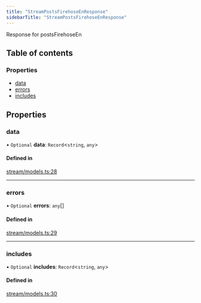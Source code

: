 ```yaml
---
title: "StreamPostsFirehoseEnResponse"
sidebarTitle: "StreamPostsFirehoseEnResponse"
---
```


Response for postsFirehoseEn

## Table of contents

### Properties

- [data](/xdks/typescript/reference/interfaces/StreamPostsFirehoseEnResponse#data)
- [errors](/xdks/typescript/reference/interfaces/StreamPostsFirehoseEnResponse#errors)
- [includes](/xdks/typescript/reference/interfaces/StreamPostsFirehoseEnResponse#includes)

## Properties

### data

• `Optional` **data**: `Record`\<`string`, `any`\>

#### Defined in

[stream/models.ts:28](https://github.com/xdevplatform/xdk/blob/298ca9350d035e40e7c8ee0753c50052819a41e2/xdk/typescript/src/stream/models.ts#L28)

___

### errors

• `Optional` **errors**: `any`[]

#### Defined in

[stream/models.ts:29](https://github.com/xdevplatform/xdk/blob/298ca9350d035e40e7c8ee0753c50052819a41e2/xdk/typescript/src/stream/models.ts#L29)

___

### includes

• `Optional` **includes**: `Record`\<`string`, `any`\>

#### Defined in

[stream/models.ts:30](https://github.com/xdevplatform/xdk/blob/298ca9350d035e40e7c8ee0753c50052819a41e2/xdk/typescript/src/stream/models.ts#L30)
